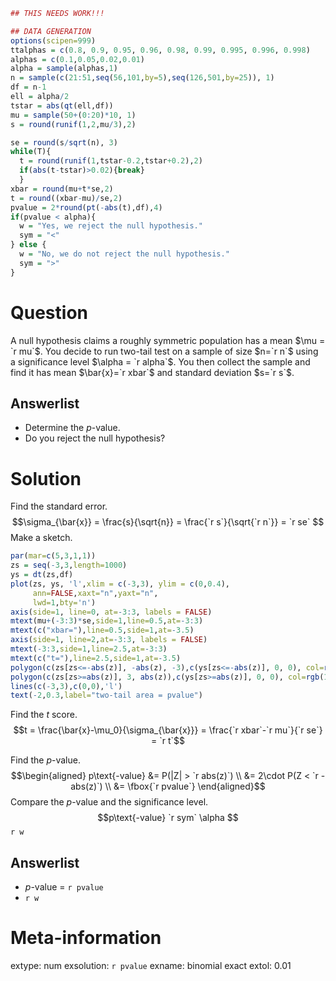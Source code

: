 ```r
## THIS NEEDS WORK!!!

## DATA GENERATION
options(scipen=999)
ttalphas = c(0.8, 0.9, 0.95, 0.96, 0.98, 0.99, 0.995, 0.996, 0.998)
alphas = c(0.1,0.05,0.02,0.01)
alpha = sample(alphas,1)
n = sample(c(21:51,seq(56,101,by=5),seq(126,501,by=25)), 1)
df = n-1
ell = alpha/2
tstar = abs(qt(ell,df))
mu = sample(50+(0:20)*10, 1)
s = round(runif(1,2,mu/3),2)

se = round(s/sqrt(n), 3)
while(T){
  t = round(runif(1,tstar-0.2,tstar+0.2),2)
  if(abs(t-tstar)>0.02){break}
  }
xbar = round(mu+t*se,2)
t = round((xbar-mu)/se,2)
pvalue = 2*round(pt(-abs(t),df),4)
if(pvalue < alpha){
  w = "Yes, we reject the null hypothesis."
  sym = "<"
} else {
  w = "No, we do not reject the null hypothesis."
  sym = ">"
}
```

Question
========

A null hypothesis claims a roughly symmetric population has a mean $\mu = `r mu`$. You decide to run two-tail test on a sample of size $n=`r n`$ using a significance level $\alpha = `r alpha`$. You then collect the sample and find it has mean $\bar{x}=`r xbar`$ and standard deviation $s=`r s`$.

Answerlist
--------
* Determine the $p$-value.
* Do you reject the null hypothesis?


Solution
========

Find the standard error.
$$\sigma_{\bar{x}} = \frac{s}{\sqrt{n}} = \frac{`r s`}{\sqrt{`r n`}} = `r se` $$
Make a sketch.
\
```r
par(mar=c(5,3,1,1))
zs = seq(-3,3,length=1000)
ys = dt(zs,df)
plot(zs, ys, 'l',xlim = c(-3,3), ylim = c(0,0.4),
     ann=FALSE,xaxt="n",yaxt="n",
     lwd=1,bty='n')
axis(side=1, line=0, at=-3:3, labels = FALSE)
mtext(mu+(-3:3)*se,side=1,line=0.5,at=-3:3)
mtext(c("xbar="),line=0.5,side=1,at=-3.5)
axis(side=1, line=2,at=-3:3, labels = FALSE)
mtext(-3:3,side=1,line=2.5,at=-3:3)
mtext(c("t="),line=2.5,side=1,at=-3.5)
polygon(c(zs[zs<=-abs(z)], -abs(z), -3),c(ys[zs<=-abs(z)], 0, 0), col=rgb(1,0,0,0.5))
polygon(c(zs[zs>=abs(z)], 3, abs(z)),c(ys[zs>=abs(z)], 0, 0), col=rgb(1,0,0,0.5))
lines(c(-3,3),c(0,0),'l')
text(-2,0.3,label="two-tail area = pvalue")
```

Find the $t$ score.
$$t = \frac{\bar{x}-\mu_0}{\sigma_{\bar{x}}} = \frac{`r xbar`-`r mu`}{`r se`} = `r t`$$

Find the $p$-value.
$$\begin{aligned}
p\text{-value} &= P(|Z| > `r abs(z)`) \\
               &= 2\cdot P(Z < `r -abs(z)`) \\
               &= \fbox{`r pvalue`}
\end{aligned}$$
Compare the $p$-value and the significance level.
$$p\text{-value} `r sym` \alpha $$
`r w`

Answerlist
--------
* $p$-value = `r pvalue`
* `r w`



Meta-information
============
extype: num
exsolution: `r pvalue`
exname: binomial exact
extol: 0.01
